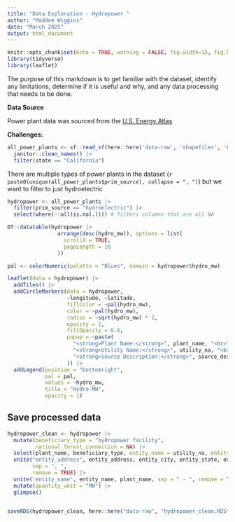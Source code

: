 ```yaml
---
title: "Data Exploration - Hydropower "
author: "Maddee Wiggins"
date: "March 2025"
output: html_document
---
```


```r
knitr::opts_chunk$set(echo = TRUE, warning = FALSE, fig.width=15, fig.height=10)
library(tidyverse)
library(leaflet)
```

The purpose of this markdown is to get familiar with the dataset, identify any limitations, determine if it is useful and why, and any data processing that needs to be done.

**Data Source**

Power plant data was sourced from the [U.S. Energy Atlas](https://atlas.eia.gov/datasets/bf5c5110b1b944d299bb683cdbd02d2a_0/explore?location=32.051243%2C61.504000%2C2.53)

**Challenges:**

```r

all_power_plants <- sf::read_sf(here::here('data-raw', 'shapefiles', 'Power_Plants', "Power_Plants.shp")) |> 
  janitor::clean_names() |> 
  filter(state == "California") 

```

There are multiple types of power plants in the dataset (`r paste0(unique(all_power_plants$prim_source), collapse = ", ")`) but we want to filter to just hydroelectric 

```r
hydropower <- all_power_plants |> 
  filter(prim_source == "hydroelectric") |> 
  select(where(~!all(is.na(.)))) # filters columns that are all NA

DT::datatable(hydropower |> 
                arrange(desc(hydro_mw)), options = list(
                  scrollX = TRUE,  
                  pageLength = 10 
                ))
```

```r
pal <- colorNumeric(palette = "Blues", domain = hydropower$hydro_mw)

leaflet(data = hydropower) |> 
  addTiles() |> 
  addCircleMarkers(data = hydropower,
                   ~longitude, ~latitude,
                   fillColor = ~pal(hydro_mw),
                   color = ~pal(hydro_mw),
                   radius = ~sqrt(hydro_mw) * 2,
                   opacity = 1, 
                   fillOpacity = 0.8,
                   popup = ~paste(
                     "<strong>Plant Name:</strong>", plant_name, "<br>",
                     "<strong>Utility Name:</strong>", utility_na, "<br>",
                     "<strong>Source Description:</strong>", source_des
                   )) |> 
  addLegend(position = "bottomright", 
            pal = pal, 
            values = ~hydro_mw, 
            title = "Hydro MW", 
            opacity = 1)


```

## Save processed data 
```r
hydropower_clean <- hydropower |> 
  mutate(beneficiary_type = "hydropower facility",
         national_forest_connection = NA) |> 
  select(plant_name, beneficiary_type, entity_name = utility_na, entity_address = street_add, entity_city = city, entity_state = state, entity_zip = zip, quantity_metric = total_mw, national_forest_connection, latitude, longitude, geometry) |> 
  unite("entity_address", entity_address, entity_city, entity_state, entity_zip, 
        sep = ", ",   
        remove = TRUE) |> 
  unite('entity_name', entity_name, plant_name, sep = " - ", remove = TRUE) |> 
  mutate(quantity_unit = "MW") |> 
  glimpse()


saveRDS(hydropower_clean, here::here("data-raw", "hydropower_clean.RDS"))
```

